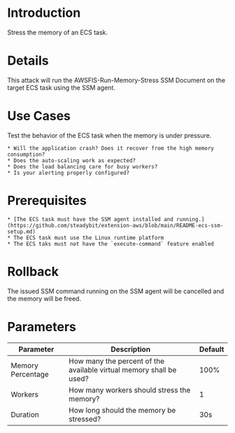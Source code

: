 # Introduction

Stress the memory of an ECS task.

# Details

This attack will run the AWSFIS-Run-Memory-Stress SSM Document on the target ECS task using the SSM agent.

# Use Cases

Test the behavior of the ECS task when the memory is under pressure.

    * Will the application crash? Does it recover from the high memory consumption?
    * Does the auto-scaling work as expected?
    * Does the load balancing care for busy workers?
    * Is your alerting properly configured?

# Prerequisites

    * [The ECS task must have the SSM agent installed and running.](https://github.com/steadybit/extension-aws/blob/main/README-ecs-ssm-setup.md)
    * The ECS task must use the Linux runtime platform
    * The ECS taks must not have the `execute-command` feature enabled

# Rollback

The issued SSM command running on the SSM agent will be cancelled and the memory will be freed.

# Parameters

| Parameter         | Description                                                         | Default |
|-------------------|---------------------------------------------------------------------|---------|
| Memory Percentage | How many the percent of the available virtual memory shall be used? | 100%    |
| Workers           | How many workers should stress the memory?                          | 1       |
| Duration          | How long should the memory be stressed?                             | 30s     |
